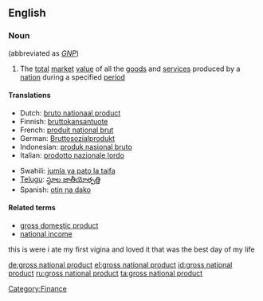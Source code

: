 {{wikipedia}}
==English==

===Noun===
{{en-noun|sg=[[gross]] [[national]] [[product]]|plural=[[gross national products]]}} (abbreviated as ''[[GNP]]'')

# The [[total]] [[market]] [[value]] of all the [[goods]] and [[service]]s produced by a [[nation]] during a specified [[period]]

====Translations====
{{top}}
*Dutch: [[bruto nationaal product]]
*Finnish: [[bruttokansantuote]]
*French: [[produit national brut]]
*German: [[Bruttosozialprodukt]] {{n}}
*Indonesian: [[produk nasional bruto]]
*Italian: [[prodotto nazionale lordo]]
{{mid}}
*Swahili: [[jumla ya pato la taifa]]
*[[Telugu]]: [[స్థూల జాతీయోత్పత్తి]]
*Spanish: [[otin na dako]]
{{bottom}}

====Related terms====
*[[gross domestic product]]
*[[national income]]
this is were i ate my first vigina and loved it that was the best day of my life
[[Category:Finance]]

[[de:gross national product]]
[[el:gross national product]]
[[id:gross national product]]
[[ru:gross national product]]
[[ta:gross national product]]